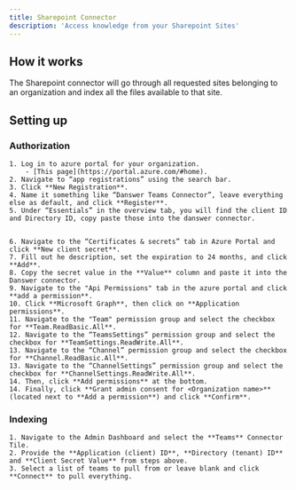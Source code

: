 ```yaml
---
title: Sharepoint Connector
description: 'Access knowledge from your Sharepoint Sites'
---
```


## How it works
The Sharepoint connector will go through all requested sites belonging to an organization and index all the files available to that site.

## Setting up
### Authorization
    1. Log in to azure portal for your organization.
        - [This page](https://portal.azure.com/#home).
    2. Navigate to “app registrations” using the search bar.
    3. Click **New Registration**.
    4. Name it something like “Danswer Teams Connector”, leave everything else as default, and click **Register**.
    5. Under “Essentials” in the overview tab, you will find the client ID and Directory ID, copy paste those into the danswer connector.


    6. Navigate to the “Certificates & secrets” tab in Azure Portal and click **New client secret**.
    7. Fill out he description, set the expiration to 24 months, and click **Add**.
    8. Copy the secret value in the **Value** column and paste it into the Danswer connector.
    9. Navigate to the "Api Permissions" tab in the azure portal and click **add a permission**.
    10. Click **Microsoft Graph**, then click on **Application permissions**.
    11. Navigate to the "Team" permission group and select the checkbox for **Team.ReadBasic.All**.
    12. Navigate to the “TeamsSettings” permission group and select the checkbox for **TeamSettings.ReadWrite.All**.
    13. Navigate to the “Channel” permission group and select the checkbox for **Channel.ReadBasic.All**.
    13. Navigate to the “ChannelSettings” permission group and select the checkbox for **ChannelSettings.ReadWrite.All**.
    14. Then, click **Add permissions** at the bottom.
    14. Finally, click **Grant admin consent for <Organization name>** (located next to **Add a permission**) and click **Confirm**.
    
### Indexing
    1. Navigate to the Admin Dashboard and select the **Teams** Connector Tile.
    2. Provide the **Application (client) ID**, **Directory (tenant) ID** and **Client Secret Value** from steps above.
    3. Select a list of teams to pull from or leave blank and click **Connect** to pull everything.
